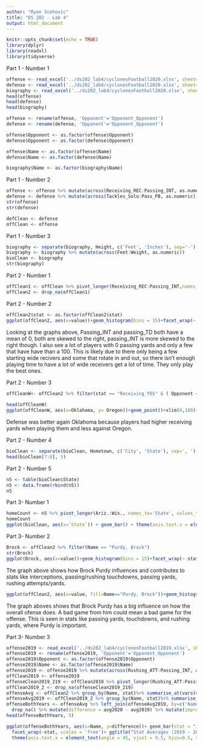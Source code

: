 ```yaml
---
author: "Ryan Scehovic"
title: "DS 202 - Lab 4"
output: html_document
---
```


```r
knitr::opts_chunk$set(echo = TRUE)
library(dplyr)
library(readxl)
library(tidyverse)
```

Part 1 - Number 1
```r
offense <- read_excel('../ds202_lab4/cyclonesFootball2020.xlsx', sheet='Offensive')
defense <- read_excel('../ds202_lab4/cyclonesFootball2020.xlsx', sheet='Defensive')
biography <- read_excel('../ds202_lab4/cyclonesFootball2020.xlsx', sheet='Biography')
head(offense)
head(defense)
head(biography)

offense <- rename(offense, 'Opponent'='Opponent_Opponent')
defense <- rename(defense, 'Opponent'='Opponent_Opponent')

offense$Opponent <- as.factor(offense$Opponent)
defense$Opponent <- as.factor(defense$Opponent)

offense$Name <- as.factor(offense$Name)
defense$Name <- as.factor(defense$Name)

biography$Name <- as.factor(biography$Name)
```

Part 1 - Number 2
```r
offense <- offense %>% mutate(across(Receiving_REC:Passing_INT, as.numeric))
defense <- defense %>% mutate(across(Tackles_Solo:Pass_PB, as.numeric))
str(offense)
str(defense)

defClean <- defense
offClean <- offense
```

Part 1 - Number 3
```r
biography <- separate(biography, Height, c('Feet', 'Inches'), sep='-')
biography <- biography %>% mutate(across(Feet:Weight, as.numeric))
bioClean <- biography
str(biography)
```

Part 2 - Number 1
```r
offClean1 <- offClean %>% pivot_longer(Receiving_REC:Passing_INT,names_to = 'stat',values_to = 'value' )
offClean2 <- drop_na(offClean1)
```

Part 2 - Number 2
```r
offClean2$stat <- as.factor(offClean2$stat)
ggplot(offClean2, aes(x=value))+geom_histogram(bins = 15)+facet_wrap(~ stat, scales = 'free')+ggtitle("Team Stats")
```

Looking at the graphs above, Passing_INT and passing_TD both have a mean of 0, both are skewed to the right, passing_INT is more skewed to the right though. I also see a lot of players with 0 passing yards and only a few that have have than a 100. This is likely due to there only being a few starting wide recivers and some that rotate in and out, so there isn't enough playing time to have a lot of wide receivers get a lot of time. They only play the best ones. 

Part 2 - Number 3
```r
offCleanW<- offClean2 %>% filter(stat == "Receiving_YDS" & ( Opponent == "Oklahoma" | Opponent == "Oregon")) %>% pivot_wider(names_from='Opponent',values_from="value", values_fn=mean) 
 
head(offCleanW)
ggplot(offCleanW, aes(x=Oklahoma, y= Oregon))+geom_point()+xlim(0,100)+ylim(0,100)+ggtitle("Player Receiving Yards (Oklahoma vs. Oregon)")
```

Defense was better again Oklahoma because players had higher receiving yards when playing them and less against Oregon.

Part 2 - Number 4
```r
bioClean <- separate(bioClean, Hometown, c('City', 'State'), sep=', ')
head(bioClean[7:8], 5)
```

Part 2 - Number 5
```r
n5 <- table(bioClean$State)
n5 <- data.frame(rbind(n5))
n5
```

Part 3- Number 1
```r
homeCount <- n5 %>% pivot_longer(Ariz.:Wis., names_to='State', values_to='Count') %>% arrange(desc(Count))
homeCount
ggplot(bioClean, aes(x=`State`)) + geom_bar() + theme(axis.text.x = element_text(angle = 45, vjust = 0.5, hjus=.5))+ggtitle("Players per State")
```

Part 3- Number 2
```r
Brock <- offClean2 %>% filter(Name == "Purdy, Brock")
str(Brock)
ggplot(Brock, aes(x=value))+geom_histogram(bins = 15)+facet_wrap(~ stat, scales = 'free')+ggtitle("Brock Purdy Statistics")
```

The graph above shows how Brock Purdy influences and contributes to stats like interceptions, passing/rushing touchdowns, passing yards, rushing attempts/yards. 

```r
ggplot(offClean2, aes(x=value, fill=Name=="Purdy, Brock"))+geom_histogram(bins = 15)+facet_wrap(~ stat, scales = 'free')+ggtitle("Team Stats with Brock Purdy")
```

The graph aboves shows that Brock Purdy has a big influence on how the overall ofense does. A bad game from him could mean a bad game for the offense. This is seen in stats like passing yards, touchdowns, and rushing yards, where Purdy is important. 

Part 3- Number 3
```r
offense2019 <- read_excel('../ds202_lab4/cyclonesFootball2019.xlsx', sheet='Offensive')
offense2019 <- rename(offense2019, 'Opponent'='Opponent_Opponent')
offense2019$Opponent <- as.factor(offense2019$Opponent)
offense2019$Name <- as.factor(offense2019$Name)
offense2019 <- offense2019 %>% mutate(across(Rushing_ATT:Passing_INT, as.numeric))
offClean2019 <- offense2019
offenseClean2019_219 <- offClean2019 %>% pivot_longer(Rushing_ATT:Passing_INT, names_to = 'stat',values_to = 'value' )
offClean2019_2 <- drop_na(offenseClean2019_219)
offenseAvg <- offClean2 %>% group_by(Name, stat)%>% summarise_at(vars(value), list(avg2020 = mean))
offenseAvg2019 <- offClean2019_2 %>% group_by(Name, stat)%>% summarise_at(vars(value), list(avg2019 = mean))  
offenseBothYears <- offenseAvg %>% left_join(offenseAvg2019, by=c('Name', 'stat')) %>%
  drop_na() %>% mutate(difference = avg2020 - avg2019) %>% mutate(improved = difference>0)
head(offenseBothYears, 5)

ggplot(offenseBothYears, aes(x=Name, y=difference))+ geom_bar(stat = "identity")+ 
  facet_wrap(~stat, scales = 'free')+ ggtitle("Stat Averages (2019 - 2020)") + 
  theme(axis.text.x = element_text(angle = 45, vjust = 0.5, hjus=0.5, size = rel(0.7)))
```